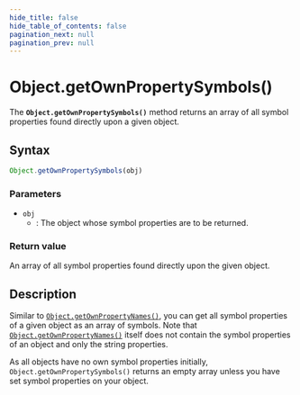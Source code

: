 ```yaml
---
hide_title: false
hide_table_of_contents: false
pagination_next: null
pagination_prev: null
---
```

# Object.getOwnPropertySymbols()

The **`Object.getOwnPropertySymbols()`** method returns an array of all symbol properties found directly upon a given object.

## Syntax

```js
Object.getOwnPropertySymbols(obj)
```

### Parameters

- `obj`
  - : The object whose symbol properties are to be returned.

### Return value

An array of all symbol properties found directly upon the given object.

## Description

Similar to [`Object.getOwnPropertyNames()`](../../globals/Object/getOwnPropertyNames.md), you can get all symbol properties of a given object as an array of symbols. Note that [`Object.getOwnPropertyNames()`](../../globals/Object/getOwnPropertyNames.md) itself does not contain the symbol properties of an object and only the string properties.

As all objects have no own symbol properties initially, `Object.getOwnPropertySymbols()` returns an empty array unless you have set symbol properties on your object.
